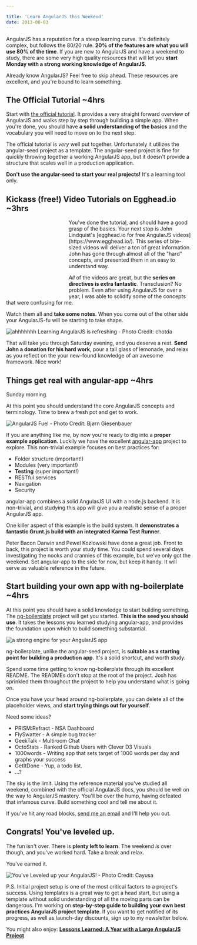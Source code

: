 ```yaml
---

title: 'Learn AngularJS this Weekend'
date: 2013-08-03
---
```


AngularJS has a reputation for a steep learning curve. It's definitely complex, but follows the 80/20 rule. **20% of the features are what you will use 80% of the time**. If you are new to AngularJS and have a weekend to study, there are some very high quality resources that will let you **start Monday with a strong working knowledge of AngularJS**.

Already know AngularJS? Feel free to skip ahead. These resources are excellent, and you're bound to learn something.

## The Official Tutorial ~4hrs

Start with [the official tutorial](https://docs.angularjs.org/tutorial). It provides a very straight forward overview of AngularJS and walks step by step through building a simple app. When you're done, you should have **a solid understanding of the basics** and the vocabulary you will need to move on to the next step.

The official tutorial is _very_ well put together. Unfortunately it utilizes the angular-seed project as a template. The angular-seed project is fine for quickly throwing together a working AngularJS app, but it doesn't provide a structure that scales well in a production application.

**Don't use the angular-seed to start your real projects!** It's a learning tool only.

## Kickass (**free!**) Video Tutorials on Egghead.io ~3hrs

<div style="float: left; padding:10px;"><a class="nofancybox" href="https://egghead.io"><div style=" height: 191px; width: 150px; background-image: url(https://res.cloudinary.com/joelhooks-com/image/upload/v1646023534/images/egghead_logo.png);"></div></a></div>You've done the tutorial, and should have a good grasp of the basics. Your next stop is John Lindquist's [egghead.io for free AngularJS videos](https://www.egghead.io/). This series of bite-sized videos will deliver a ton of great information. John has gone through almost all of the "hard" concepts, and presented them in an easy to understand way.

_All_ of the videos are great, but the **series on directives is extra fantastic**. Transclusion? No problem. Even after using AngularJS for over a year, I was able to solidify some of the concepts that were confusing for me.

Watch them all and **take some notes**. When you come out of the other side your AngularJS-fu will be starting to take shape.

![ahhhhhhh Learning AngularJS is refreshing - Photo Credit: chotda](https://res.cloudinary.com/joelhooks-com/image/upload/v1646023534/images/lemonade.jpg)

That will take you through Saturday evening, and you deserve a rest. **Send John a donation for his hard work**, pour a tall glass of lemonade, and relax as you reflect on the your new-found knowledge of an awesome framework. Nice work!

## Things get real with angular-app ~4hrs

Sunday morning.

At this point you should understand the core AngularJS concepts and terminology. Time to brew a fresh pot and get to work.

![AngularJS Fuel - Photo Credit: Bjørn Giesenbauer](https://res.cloudinary.com/joelhooks-com/image/upload/v1646023534/images/french_press.jpg)

If you are anything like me, by now you're ready to dig into a **proper example application**. Luckily we have the excellent [angular-app](https://github.com/angular-app/angular-app) project to explore. This non-trivial example focuses on best practices for:

- Folder structure (important!)
- Modules (very important!)
- **Testing** (super important!)
- RESTful services
- Navigation
- Security

angular-app combines a solid AngularJS UI with a node.js backend. It is non-trivial, and studying this app will give you a realistic sense of a proper AngularJS app.

One killer aspect of this example is the build system. It **demonstrates a fantastic Grunt.js build with an integrated Karma Test Runner**.

Peter Bacon Darwin and Pewel Kozlowski have done a great job. Front to back, this project is worth your study time. You could spend several days investigating the nooks and crannies of this example, but we've only got the weekend. Set angular-app to the side for now, but keep it handy. It will serve as valuable reference in the future.

## Start building your own app with ng-boilerplate ~4hrs

At this point you should have a solid knowledge to start building something. The [ng-boilerplate](https://github.com/joshdmiller/ng-boilerplate) project will get you started. **This is the seed you should use**. It takes the lessons you learned studying angular-app, and provides the foundation upon which to build something substantial.

![a strong engine for your AngularJS app](https://res.cloudinary.com/joelhooks-com/image/upload/v1646023534/images/engine.jpg)

ng-boilerplate, unlike the angular-seed project, is **suitable as a starting point for building a production app**. It's a solid shortcut, and worth study.

Spend some time getting to know ng-boilerplate through its excellent README. The READMEs don't stop at the root of the project. Josh has sprinkled them throughout the project to help you understand what is going on.

Once you have your head around ng-boilerplate, you can delete all of the placeholder views, and **start trying things out for yourself**.

Need some ideas?

- PRISM:Refract - NSA Dashboard
- FlySwatter - A simple bug tracker
- GeekTalk - Multiroom Chat
- OctoStats - Ranked Github Users with Clever D3 Visuals
- 1000words - Writing app that sets target of 1000 words per day and graphs your success
- GetItDone - Yup, a todo list.
- ...?

The sky is the limit. Using the reference material you've studied all weekend, combined with the official AngularJS docs, you should be well on the way to AngularJS mastery. You'll be over the hump, having defeated that infamous curve. Build something cool and tell me about it.

If you've hit any road blocks, [send me an email](https://mail.google.com/mail/?view=cm&fs=1&tf=1&to=joelhooks@gmail.com&su=Hello,%can%I%20get%20some%20help?) and I'll help you out.

## Congrats! You've leveled up.

The fun isn't over. There is **plenty left to learn**. The weekend _is_ over though, and you've worked hard. Take a break and relax.

You've earned it.

![You've Leveled up your AngularJS! - Photo Credit: Cayusa](https://res.cloudinary.com/joelhooks-com/image/upload/v1646023534/images/yellow_belt.jpg)

P.S. Initial project setup is one of the most critical factors to a project's success. Using templates is a great way to get a head start, but using a template without solid understanding of all the moving parts can be dangerous. I'm working on **step-by-step guide to building your own best practices AngularJS project template**. If you want to get notified of its progress, as well as launch-day discounts, sign up to my newsletter below.

You might also enjoy: <a href="https://joelhooks.com/blog/2013/05/22/lessons-learned-kicking-off-an-angularjs-project/"><strong>Lessons Learned: A Year with a Large AngularJS Project</strong></a>
